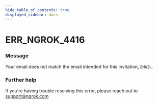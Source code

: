 ```yaml
---
hide_table_of_contents: true
displayed_sidebar: docs
---
```



# ERR_NGROK_4416

### Message
Your email does not match the email intended for this invitation, `EMAIL`.

<ErrorDetails error='err_ngrok_4416' />


### Further help
If you're having trouble resolving this error, please reach out to [support@ngrok.com](mailto:support@ngrok.com?subject=Help%20with%20ERR_NGROK_4416)

